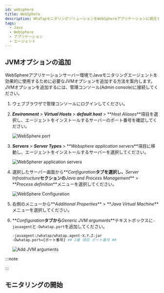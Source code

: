 ```yaml
---
id: websphere
title: WebSphere
description: WhaTapモニタリングソリューションをWebSphereアプリケーションに統合するためのJVM(Java Virtual Machine) オプションの追加方法についての詳細な案内を提供します。ユーザーは本文書を通じて、Javaエージェントのインストール後、WebSphereアプリケーションの性能および可用性モニタリングのために必要なJVM設定を適用する方法を段階別に確認することができます。エージェントのインストール過程の中で必須JVMオプションの構成とWebSphereとの円滑な統合のための最適な設定方法、ヒストグラムの照会方法が含まれています。
tags:
  - Java
  - WebSphere
  - アプリケーション
  - エージェント
---
```


## JVMオプションの追加

WebSphereアプリケーションサーバー環境でJavaモニタリングエージェントを効果的に使用するために必要なJVMオプションを追加する方法を案内します。JVMオプションを追加するには、管理コンソール(Admin console)に接続してください。

1. ウェブブラウザで管理コンソールにログインしてください。

2. **_Environment_** > **_Virtual Hosts_** > **_default host_** > **_Host Aliases_**項目を選択し、エージェントをインストールするサーバーのポート番号を確認してください。

   ![WebSphere port](https://img.whatap.io/media/agent_java/install/330.png)

3. **_Servers_** > **_Server Types_** > **_Websphere application servers_**項目に移動し、エージェントをインストールするサーバーを選択してください。

   ![WebSpherer application servers](https://img.whatap.io/media/agent_java/install/300.png)

4. 選択したサーバー画面から**_Configuration_**タブを選択し、**_Server Infrastructure_**セクションの**_Java and Process Management_** > **_Process definition_**メニューを選択してください。

   ![WebSphere Configuration](https://img.whatap.io/media/agent_java/install/310.png)

5. 右側のメニューから**_Additional Properties_** > **_Java Virtual Machine_**メニューを選択してください。

6. **_Configuration_**タブから**_Generic JVM arguments_**テキストボックスに`-javaagent`と`-Dwhatap.port`を追加してください。

   ```bash
   -javaagent:/whatap/whatap.agent-X.Y.Z.jar
   -Dwhatap.port={ポート番号} ## 2番 項目 ポート番号 ##
   ```

   ![Add JVM arguments](https://img.whatap.io/media/agent_java/install/340.png)

:::note


<Java17 /> 

:::


<Setheapmemory /> 

## モニタリングの開始


<Startapm /> 
